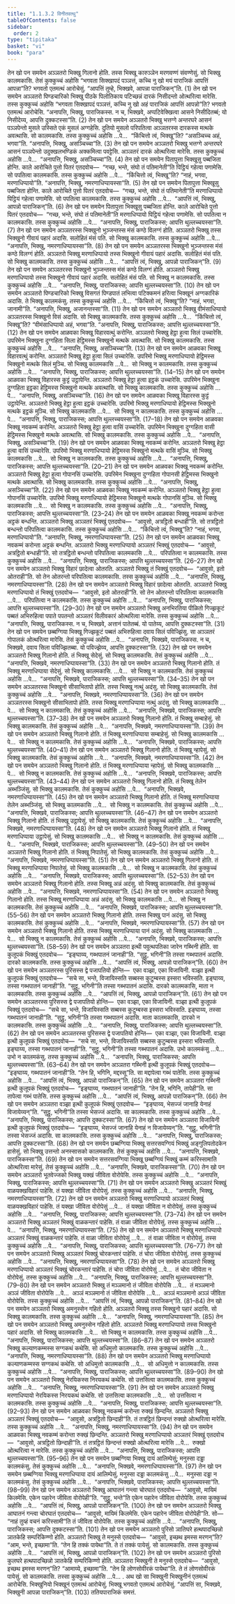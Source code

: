 ```yaml
---
title: "1.1.3.2 विनीतवत्थु"
tableOfContents: false
sidebar:
  order: 2
type: "tipitaka"
basket: "vi"
book: "para"
---
```



<DynamicBreadcrumb />

<Division number="180" book="para">

<Paragraph number="457" book="para">
तेन खो पन समयेन अञ्ञतरो भिक्खु गिलानो होति. तस्स भिक्खू कारुञ्ञेन मरणवण्णं संवण्णेसुं. सो भिक्खु कालमकासि. तेसं कुक्कुच्चं अहोसि “भगवता सिक्खापदं पञ्ञत्तं, कच्चि नु खो मयं पाराजिकं आपत्तिं आपन्ना”ति? भगवतो एतमत्थं आरोचेसुं. “आपत्तिं तुम्हे, भिक्खवे, आपन्ना पाराजिकन्”ति. (1)
</Paragraph>

<Paragraph number="458" book="para">
तेन खो पन समयेन अञ्ञतरो पिण्डचारिको भिक्खु पीठके पिलोतिकाय पटिच्छन्नं दारकं निसीदन्तो ओत्थरित्वा मारेसि. तस्स कुक्कुच्चं अहोसि “भगवता सिक्खापदं पञ्ञत्तं, कच्चि नु खो अहं पाराजिकं आपत्तिं आपन्नो”ति? भगवतो एतमत्थं आरोचेसि. “अनापत्ति, भिक्खु, पाराजिकस्स. न च, भिक्खवे, अप्पटिवेक्खित्वा आसने निसीदितब्बं; यो निसीदेय्य, आपत्ति दुक्कटस्सा”ति. (2)
</Paragraph>

<Paragraph number="459" book="para">
तेन खो पन समयेन अञ्ञतरो भिक्खु भत्तग्गे अन्तरघरे आसनं पञ्ञपेन्तो मुसले उस्सिते एकं मुसलं अग्गहेसि. दुतियो मुसलो परिपतित्वा अञ्ञतरस्स दारकस्स मत्थके अवत्थासि. सो कालमकासि. तस्स कुक्कुच्चं अहोसि …पे…  “किंचित्तो त्वं, भिक्खू”ति? “असञ्चिच्च अहं, भगवा”ति. “अनापत्ति, भिक्खु, असञ्चिच्चा”ति. (3)
</Paragraph>

<Paragraph number="460" book="para">
तेन खो पन समयेन अञ्ञतरो भिक्खु भत्तग्गे अन्तरघरे आसनं पञ्ञपेन्तो उदुक्खलभण्डिकं अक्कमित्वा पवट्टेसि. अञ्ञतरं दारकं ओत्थरित्वा मारेसि. तस्स कुक्कुच्चं अहोसि …पे…  “अनापत्ति, भिक्खु, असञ्चिच्चा”ति. (4)
</Paragraph>

<Paragraph number="461" book="para">
तेन खो पन समयेन पितापुत्ता भिक्खूसु पब्बजिता होन्ति. काले आरोचिते पुत्तो पितरं एतदवोच—  “गच्छ, भन्ते, संघो तं पतिमानेती”ति पिट्ठियं गहेत्वा पणामेसि. सो पपतित्वा कालमकासि. तस्स कुक्कुच्चं अहोसि …पे…  “किंचित्तो त्वं, भिक्खू”ति? “नाहं, भगवा, मरणाधिप्पायो”ति. “अनापत्ति, भिक्खु, नमरणाधिप्पायस्सा”ति. (5)
</Paragraph>

<Paragraph number="462" book="para">
तेन खो पन समयेन पितापुत्ता भिक्खूसु पब्बजिता होन्ति. काले आरोचिते पुत्तो पितरं एतदवोच—  “गच्छ, भन्ते, संघो तं पतिमानेती”ति मरणाधिप्पायो पिट्ठियं गहेत्वा पणामेसि. सो पपतित्वा कालमकासि. तस्स कुक्कुच्चं अहोसि …पे…  “आपत्तिं त्वं, भिक्खु, आपन्नो पाराजिकन्”ति. (6)
</Paragraph>

<Paragraph number="463" book="para">
तेन खो पन समयेन पितापुत्ता भिक्खूसु पब्बजिता होन्ति. काले आरोचिते पुत्तो पितरं एतदवोच—  “गच्छ, भन्ते, संघो तं पतिमानेती”ति मरणाधिप्पायो पिट्ठियं गहेत्वा पणामेसि. सो पपतित्वा न कालमकासि. तस्स कुक्कुच्चं अहोसि …पे…  “अनापत्ति, भिक्खु, पाराजिकस्स; आपत्ति थुल्लच्चयस्सा”ति. (7)
</Paragraph>

</Division>
<Division number="181" book="para">

<Paragraph number="464" book="para">
तेन खो पन समयेन अञ्ञतरस्स भिक्खुनो भुञ्जन्तस्स मंसं कण्ठे विलग्गं होति. अञ्ञतरो भिक्खु तस्स भिक्खुनो गीवायं पहारं अदासि. सलोहितं मंसं पति. सो भिक्खु कालमकासि. तस्स कुक्कुच्चं अहोसि …पे…  “अनापत्ति, भिक्खु, नमरणाधिप्पायस्सा”ति. (8)
</Paragraph>

<Paragraph number="465" book="para">
तेन खो पन समयेन अञ्ञतरस्स भिक्खुनो भुञ्जन्तस्स मंसं कण्ठे विलग्गं होति. अञ्ञतरो भिक्खु मरणाधिप्पायो तस्स भिक्खुनो गीवायं पहारं अदासि. सलोहितं मंसं पति. सो भिक्खु कालमकासि. तस्स कुक्कुच्चं अहोसि …पे…  “आपत्तिं त्वं, भिक्खु, आपन्नो पाराजिकन्”ति. (9)
</Paragraph>

<Paragraph number="466" book="para">
तेन खो पन समयेन अञ्ञतरस्स भिक्खुनो भुञ्जन्तस्स मंसं कण्ठे विलग्गं होति. अञ्ञतरो भिक्खु मरणाधिप्पायो तस्स भिक्खुनो गीवायं पहारं अदासि. सलोहितं मंसं पति. सो भिक्खु न कालमकासि. तस्स कुक्कुच्चं अहोसि …पे…  “अनापत्ति, भिक्खु, पाराजिकस्स; आपत्ति थुल्लच्चयस्सा”ति. (10)
</Paragraph>

<Paragraph number="467" book="para">
तेन खो पन समयेन अञ्ञतरो पिण्डचारिको भिक्खु विसगतं पिण्डपातं लभित्वा पटिक्कमनं हरित्वा भिक्खूनं अग्गकारिकं अदासि. ते भिक्खू कालमकंसु. तस्स कुक्कुच्चं अहोसि …पे…  “किंचित्तो त्वं, भिक्खू”ति? “नाहं, भगवा, जानामी”ति. “अनापत्ति, भिक्खु, अजानन्तस्सा”ति. (11)
</Paragraph>

<Paragraph number="468" book="para">
तेन खो पन समयेन अञ्ञतरो भिक्खु वीमंसाधिप्पायो अञ्ञतरस्स भिक्खुनो विसं अदासि. सो भिक्खु कालमकासि. तस्स कुक्कुच्चं अहोसि …पे…  “किंचित्तो त्वं, भिक्खू”ति? “वीमंसाधिप्पायो अहं, भगवा”ति. “अनापत्ति, भिक्खु, पाराजिकस्स; आपत्ति थुल्लच्चयस्सा”ति. (12)
</Paragraph>

</Division>
<Division number="182" book="para">

<Paragraph number="469" book="para">
तेन खो पन समयेन आळवका भिक्खू विहारवत्थुं करोन्ति. अञ्ञतरो भिक्खु हेट्ठा हुत्वा सिलं उच्चारेसि. उपरिमेन भिक्खुना दुग्गहिता सिला हेट्ठिमस्स भिक्खुनो मत्थके अवत्थासि. सो भिक्खु कालमकासि. तस्स कुक्कुच्चं अहोसि …पे…  “अनापत्ति, भिक्खु, असञ्चिच्चा”ति. (13)
</Paragraph>

<Paragraph number="470" book="para">
तेन खो पन समयेन आळवका भिक्खू विहारवत्थुं करोन्ति. अञ्ञतरो भिक्खु हेट्ठा हुत्वा सिलं उच्चारेसि. उपरिमो भिक्खु मरणाधिप्पायो हेट्ठिमस्स भिक्खुनो मत्थके सिलं मुञ्चि. सो भिक्खु कालमकासि …पे…  सो भिक्खु न कालमकासि. तस्स कुक्कुच्चं अहोसि …पे…  “अनापत्ति, भिक्खु, पाराजिकस्स; आपत्ति थुल्लच्चयस्सा”ति. (14–15)
</Paragraph>

<Paragraph number="471" book="para">
तेन खो पन समयेन आळवका भिक्खू विहारस्स कुट्टं उट्ठापेन्ति. अञ्ञतरो भिक्खु हेट्ठा हुत्वा इट्ठकं उच्चारेसि. उपरिमेन भिक्खुना दुग्गहिता इट्ठका हेट्ठिमस्स भिक्खुनो मत्थके अवत्थासि. सो भिक्खु कालमकासि. तस्स कुक्कुच्चं अहोसि …पे…  “अनापत्ति, भिक्खु, असञ्चिच्चा”ति. (16)
</Paragraph>

<Paragraph number="472" book="para">
तेन खो पन समयेन आळवका भिक्खू विहारस्स कुट्टं उट्ठापेन्ति. अञ्ञतरो भिक्खु हेट्ठा हुत्वा इट्ठकं उच्चारेसि. उपरिमो भिक्खु मरणाधिप्पायो हेट्ठिमस्स भिक्खुनो मत्थके इट्ठकं मुञ्चि. सो भिक्खु कालमकासि …पे…  सो भिक्खु न कालमकासि. तस्स कुक्कुच्चं अहोसि …पे…  “अनापत्ति, भिक्खु, पाराजिकस्स; आपत्ति थुल्लच्चयस्सा”ति. (17–18)
</Paragraph>

</Division>
<Division number="183" book="para">

<Paragraph number="473" book="para">
तेन खो पन समयेन आळवका भिक्खू नवकम्मं करोन्ति. अञ्ञतरो भिक्खु हेट्ठा हुत्वा वासिं उच्चारेसि. उपरिमेन भिक्खुना दुग्गहिता वासी हेट्ठिमस्स भिक्खुनो मत्थके अवत्थासि. सो भिक्खु कालमकासि. तस्स कुक्कुच्चं अहोसि …पे…  “अनापत्ति, भिक्खु, असञ्चिच्चा”ति. (19)
</Paragraph>

<Paragraph number="474" book="para">
तेन खो पन समयेन आळवका भिक्खू नवकम्मं करोन्ति. अञ्ञतरो भिक्खु हेट्ठा हुत्वा वासिं उच्चारेसि. उपरिमो भिक्खु मरणाधिप्पायो हेट्ठिमस्स भिक्खुनो मत्थके वासिं मुञ्चि. सो भिक्खु कालमकासि …पे…  सो भिक्खु न कालमकासि. तस्स कुक्कुच्चं अहोसि …पे…  “अनापत्ति, भिक्खु, पाराजिकस्स; आपत्ति थुल्लच्चयस्सा”ति. (20–21)
</Paragraph>

<Paragraph number="475" book="para">
तेन खो पन समयेन आळवका भिक्खू नवकम्मं करोन्ति. अञ्ञतरो भिक्खु हेट्ठा हुत्वा गोपानसिं उच्चारेसि. उपरिमेन भिक्खुना दुग्गहिता गोपानसी हेट्ठिमस्स भिक्खुनो मत्थके अवत्थासि. सो भिक्खु कालमकासि. तस्स कुक्कुच्चं अहोसि …पे…  “अनापत्ति, भिक्खु, असञ्चिच्चा”ति. (22)
</Paragraph>

<Paragraph number="476" book="para">
तेन खो पन समयेन आळवका भिक्खू नवकम्मं करोन्ति. अञ्ञतरो भिक्खु हेट्ठा हुत्वा गोपानसिं उच्चारेसि. उपरिमो भिक्खु मरणाधिप्पायो हेट्ठिमस्स भिक्खुनो मत्थके गोपानसिं मुञ्चि. सो भिक्खु कालमकासि …पे…  सो भिक्खु न कालमकासि. तस्स कुक्कुच्चं अहोसि …पे…  “अनापत्ति, भिक्खु, पाराजिकस्स; आपत्ति थुल्लच्चयस्सा”ति. (23–24)
</Paragraph>

<Paragraph number="477" book="para">
तेन खो पन समयेन आळवका भिक्खू नवकम्मं करोन्ता अट्टकं बन्धन्ति. अञ्ञतरो भिक्खु अञ्ञतरं भिक्खुं एतदवोच—  “आवुसो, अत्रट्ठितो बन्धाही”ति. सो तत्रट्ठितो बन्धन्तो परिपतित्वा कालमकासि. तस्स कुक्कुच्चं अहोसि …पे…  “किंचित्तो त्वं, भिक्खू”ति? “नाहं, भगवा, मरणाधिप्पायो”ति. “अनापत्ति, भिक्खु, नमरणाधिप्पायस्सा”ति. (25)
</Paragraph>

<Paragraph number="478" book="para">
तेन खो पन समयेन आळवका भिक्खू नवकम्मं करोन्ता अट्टकं बन्धन्ति. अञ्ञतरो भिक्खु मरणाधिप्पायो अञ्ञतरं भिक्खुं एतदवोच—  “आवुसो, अत्रट्ठितो बन्धाही”ति. सो तत्रट्ठितो बन्धन्तो परिपतित्वा कालमकासि …पे…  परिपतित्वा न कालमकासि. तस्स कुक्कुच्चं अहोसि …पे…  “अनापत्ति, भिक्खु, पाराजिकस्स; आपत्ति थुल्लच्चयस्सा”ति. (26–27)
</Paragraph>

<Paragraph number="479" book="para">
तेन खो पन समयेन अञ्ञतरो भिक्खु विहारं छादेत्वा ओतरति. अञ्ञतरो भिक्खु तं भिक्खुं एतदवोच—  “आवुसो, इतो ओतराही”ति. सो तेन ओतरन्तो परिपतित्वा कालमकासि. तस्स कुक्कुच्चं अहोसि …पे…  “अनापत्ति, भिक्खु, नमरणाधिप्पायस्सा”ति. (28)
</Paragraph>

<Paragraph number="480" book="para">
तेन खो पन समयेन अञ्ञतरो भिक्खु विहारं छादेत्वा ओतरति. अञ्ञतरो भिक्खु मरणाधिप्पायो तं भिक्खुं एतदवोच—  “आवुसो, इतो ओतराही”ति. सो तेन ओतरन्तो परिपतित्वा कालमकासि …पे…  परिपतित्वा न कालमकासि. तस्स कुक्कुच्चं अहोसि …पे…  “अनापत्ति, भिक्खु, पाराजिकस्स; आपत्ति थुल्लच्चयस्सा”ति. (29–30)
</Paragraph>

<Paragraph number="481" book="para">
तेन खो पन समयेन अञ्ञतरो भिक्खु अनभिरतिया पीळितो गिज्झकूटं पब्बतं अभिरुहित्वा पपाते पपतन्तो अञ्ञतरं विलीवकारं ओत्थरित्वा मारेसि. तस्स कुक्कुच्चं अहोसि …पे…  “अनापत्ति, भिक्खु, पाराजिकस्स. न च, भिक्खवे, अत्तानं पातेतब्बं. यो पातेय्य, आपत्ति दुक्कटस्सा”ति. (31)
</Paragraph>

<Paragraph number="482" book="para">
तेन खो पन समयेन छब्बग्गिया भिक्खू गिज्झकूटं पब्बतं अभिरुहित्वा दवाय सिलं पविज्झिंसु. सा अञ्ञतरं गोपालकं ओत्थरित्वा मारेसि. तेसं कुक्कुच्चं अहोसि …पे…  “अनापत्ति, भिक्खवे, पाराजिकस्स. न च, भिक्खवे, दवाय सिला पविज्झितब्बा. यो पविज्झेय्य, आपत्ति दुक्कटस्सा”ति. (32)
</Paragraph>

</Division>
<Division number="184" book="para">

<Paragraph number="483" book="para">
तेन खो पन समयेन अञ्ञतरो भिक्खु गिलानो होति. तं भिक्खू सेदेसुं. सो भिक्खु कालमकासि. तेसं कुक्कुच्चं अहोसि …पे…  “अनापत्ति, भिक्खवे, नमरणाधिप्पायस्सा”ति. (33)
</Paragraph>

<Paragraph number="484" book="para">
तेन खो पन समयेन अञ्ञतरो भिक्खु गिलानो होति. तं भिक्खू मरणाधिप्पाया सेदेसुं. सो भिक्खु कालमकासि. …पे…  सो भिक्खु न कालमकासि. तेसं कुक्कुच्चं अहोसि …पे…  “अनापत्ति, भिक्खवे, पाराजिकस्स; आपत्ति थुल्लच्चयस्सा”ति. (34–35)
</Paragraph>

<Paragraph number="485" book="para">
तेन खो पन समयेन अञ्ञतरस्स भिक्खुनो सीसाभितापो होति. तस्स भिक्खू नत्थुं अदंसु. सो भिक्खु कालमकासि. तेसं कुक्कुच्चं अहोसि …पे…  “अनापत्ति, भिक्खवे, नमरणाधिप्पायस्सा”ति. (36)
</Paragraph>

<Paragraph number="486" book="para">
तेन खो पन समयेन अञ्ञतरस्स भिक्खुनो सीसाभितापो होति. तस्स भिक्खू मरणाधिप्पाया नत्थुं अदंसु. सो भिक्खु कालमकासि …पे…  सो भिक्खु न कालमकासि. तेसं कुक्कुच्चं अहोसि …पे…  “अनापत्ति, भिक्खवे, पाराजिकस्स; आपत्ति थुल्लच्चयस्सा”ति. (37–38)
</Paragraph>

<Paragraph number="487" book="para">
तेन खो पन समयेन अञ्ञतरो भिक्खु गिलानो होति. तं भिक्खू सम्बाहेसुं. सो भिक्खु कालमकासि. तेसं कुक्कुच्चं अहोसि …पे…  “अनापत्ति, भिक्खवे, नमरणाधिप्पायस्सा”ति. (39)
</Paragraph>

<Paragraph number="488" book="para">
तेन खो पन समयेन अञ्ञतरो भिक्खु गिलानो होति. तं भिक्खू मरणाधिप्पाया सम्बाहेसुं. सो भिक्खु कालमकासि …पे…  सो भिक्खु न कालमकासि. तेसं कुक्कुच्चं अहोसि …पे…  “अनापत्ति, भिक्खवे, पाराजिकस्स; आपत्ति थुल्लच्चयस्सा”ति. (40–41)
</Paragraph>

<Paragraph number="489" book="para">
तेन खो पन समयेन अञ्ञतरो भिक्खु गिलानो होति. तं भिक्खू न्हापेसुं. सो भिक्खु कालमकासि. तेसं कुक्कुच्चं अहोसि …पे…  “अनापत्ति, भिक्खवे, नमरणाधिप्पायस्सा”ति. (42)
</Paragraph>

<Paragraph number="490" book="para">
तेन खो पन समयेन अञ्ञतरो भिक्खु गिलानो होति. तं भिक्खू मरणाधिप्पाया न्हापेसुं. सो भिक्खु कालमकासि …पे…  सो भिक्खु न कालमकासि. तेसं कुक्कुच्चं अहोसि …पे…  “अनापत्ति, भिक्खवे, पाराजिकस्स; आपत्ति थुल्लच्चयस्सा”ति. (43–44)
</Paragraph>

<Paragraph number="491" book="para">
तेन खो पन समयेन अञ्ञतरो भिक्खु गिलानो होति. तं भिक्खू तेलेन अब्भञ्जिंसु. सो भिक्खु कालमकासि. तेसं कुक्कुच्चं अहोसि …पे…  “अनापत्ति, भिक्खवे, नमरणाधिप्पायस्सा”ति. (45)
</Paragraph>

<Paragraph number="492" book="para">
तेन खो पन समयेन अञ्ञतरो भिक्खु गिलानो होति. तं भिक्खू मरणाधिप्पाया तेलेन अब्भञ्जिंसु. सो भिक्खु कालमकासि …पे…  सो भिक्खु न कालमकासि. तेसं कुक्कुच्चं अहोसि …पे…  “अनापत्ति, भिक्खवे, पाराजिकस्स; आपत्ति थुल्लच्चयस्सा”ति. (46–47)
</Paragraph>

</Division>
<Division number="185" book="para">

<Paragraph number="493" book="para">
तेन खो पन समयेन अञ्ञतरो भिक्खु गिलानो होति. तं भिक्खू उट्ठापेसुं. सो भिक्खु कालमकासि. तेसं कुक्कुच्चं अहोसि …पे…  “अनापत्ति, भिक्खवे, नमरणाधिप्पायस्सा”ति. (48)
</Paragraph>

<Paragraph number="494" book="para">
तेन खो पन समयेन अञ्ञतरो भिक्खु गिलानो होति. तं भिक्खू मरणाधिप्पाया उट्ठापेसुं. सो भिक्खु कालमकासि …पे…  सो भिक्खु न कालमकासि. तेसं कुक्कुच्चं अहोसि …पे…  “अनापत्ति, भिक्खवे, पाराजिकस्स; आपत्ति थुल्लच्चयस्सा”ति. (49–50)
</Paragraph>

<Paragraph number="495" book="para">
तेन खो पन समयेन अञ्ञतरो भिक्खु गिलानो होति. तं भिक्खू निपातेसुं. सो भिक्खु कालमकासि. तेसं कुक्कुच्चं अहोसि …पे…  “अनापत्ति, भिक्खवे, नमरणाधिप्पायस्सा”ति. (51)
</Paragraph>

<Paragraph number="496" book="para">
तेन खो पन समयेन अञ्ञतरो भिक्खु गिलानो होति. तं भिक्खू मरणाधिप्पाया निपातेसुं. सो भिक्खु कालमकासि …पे…  सो भिक्खु न कालमकासि. तेसं कुक्कुच्चं अहोसि …पे…  “अनापत्ति, भिक्खवे, पाराजिकस्स; आपत्ति थुल्लच्चयस्सा”ति. (52–53)
</Paragraph>

<Paragraph number="497" book="para">
तेन खो पन समयेन अञ्ञतरो भिक्खु गिलानो होति. तस्स भिक्खू अन्नं अदंसु. सो भिक्खु कालमकासि. तेसं कुक्कुच्चं अहोसि …पे…  “अनापत्ति, भिक्खवे, नमरणाधिप्पायस्सा”ति. (54)
</Paragraph>

<Paragraph number="498" book="para">
तेन खो पन समयेन अञ्ञतरो भिक्खु गिलानो होति. तस्स भिक्खू मरणाधिप्पाया अन्नं अदंसु. सो भिक्खु कालमकासि …पे…  सो भिक्खु न कालमकासि. तेसं कुक्कुच्चं अहोसि …पे…  “अनापत्ति, भिक्खवे, पाराजिकस्स; आपत्ति थुल्लच्चयस्सा”ति. (55–56)
</Paragraph>

<Paragraph number="499" book="para">
तेन खो पन समयेन अञ्ञतरो भिक्खु गिलानो होति. तस्स भिक्खु पानं अदंसु. सो भिक्खु कालमकासि. तेसं कुक्कुच्चं अहोसि …पे…  “अनापत्ति, भिक्खवे, नमरणाधिप्पायस्सा”ति. (57)
</Paragraph>

<Paragraph number="500" book="para">
तेन खो पन समयेन अञ्ञतरो भिक्खु गिलानो होति. तस्स भिक्खू मरणाधिप्पाया पानं अदंसु. सो भिक्खु कालमकासि …पे…  सो भिक्खु न कालमकासि. तेसं कुक्कुच्चं अहोसि …पे…  “अनापत्ति, भिक्खवे, पाराजिकस्स; आपत्ति थुल्लच्चयस्सा”ति. (58–59)
</Paragraph>

</Division>
<Division number="186" book="para">

<Paragraph number="501" book="para">
तेन खो पन समयेन अञ्ञतरा इत्थी पवुत्थपतिका जारेन गब्भिनी होति. सा कुलूपकं भिक्खुं एतदवोच—  “इङ्घाय्य, गब्भपातनं जानाही”ति. “सुट्ठु, भगिनी”ति तस्सा गब्भपातनं अदासि. दारको कालमकासि. तस्स कुक्कुच्चं अहोसि …पे…  “आपत्तिं त्वं, भिक्खु, आपन्नो पाराजिकन्”ति. (60)
</Paragraph>

<Paragraph number="502" book="para">
तेन खो पन समयेन अञ्ञतरस्स पुरिसस्स द्वे पजापतियो होन्ति—  एका वञ्झा, एका विजायिनी. वञ्झा इत्थी कुलूपकं भिक्खुं एतदवोच—  “सचे सा, भन्ते, विजायिस्सति सब्बस्स कुटुम्बस्स इस्सरा भविस्सति. इङ्घाय्य, तस्सा गब्भपातनं जानाही”ति. “सुट्ठु, भगिनी”ति तस्सा गब्भपातनं अदासि. दारको कालमकासि, माता न कालमकासि. तस्स कुक्कुच्चं अहोसि …पे…  “आपत्तिं त्वं, भिक्खु, आपन्नो पाराजिकन्”ति. (61)
</Paragraph>

<Paragraph number="503" book="para">
तेन खो पन समयेन अञ्ञतरस्स पुरिसस्स द्वे पजापतियो होन्ति—  एका वञ्झा, एका विजायिनी. वञ्झा इत्थी कुलूपकं भिक्खुं एतदवोच—  “सचे सा, भन्ते, विजायिस्सति सब्बस्स कुटुम्बस्स इस्सरा भविस्सति. इङ्घाय्य, तस्सा गब्भपातनं जानाही”ति. “सुट्ठु, भगिनी”ति तस्सा गब्भपातनं अदासि. माता कालमकासि, दारको न कालमकासि. तस्स कुक्कुच्चं अहोसि …पे…  “अनापत्ति, भिक्खु, पाराजिकस्स; आपत्ति थुल्लच्चयस्सा”ति. (62)
</Paragraph>

<Paragraph number="504" book="para">
तेन खो पन समयेन अञ्ञतरस्स पुरिसस्स द्वे पजापतियो होन्ति—  एका वञ्झा, एका विजायिनी. वञ्झा इत्थी कुलूपकं भिक्खुं एतदवोच—  “सचे सा, भन्ते, विजायिस्सति सब्बस्स कुटुम्बस्स इस्सरा भविस्सति. इङ्घाय्य, तस्सा गब्भपातनं जानाही”ति. “सुट्ठु, भगिनी”ति तस्सा गब्भपातनं अदासि. उभो कालमकंसु …पे…  उभो न कालमकंसु. तस्स कुक्कुच्चं अहोसि …पे…  “अनापत्ति, भिक्खु, पाराजिकस्स; आपत्ति थुल्लच्चयस्सा”ति. (63–64)
</Paragraph>

</Division>
<Division number="187" book="para">

<Paragraph number="505" book="para">
तेन खो पन समयेन अञ्ञतरा गब्भिनी इत्थी कुलूपकं भिक्खुं एतदवोच—  “इङ्घाय्य, गब्भपातनं जानाही”ति. “तेन हि, भगिनि, मद्दस्सू”ति. सा मद्दापेत्वा गब्भं पातेसि. तस्स कुक्कुच्चं अहोसि …पे…  “आपत्तिं त्वं, भिक्खु, आपन्नो पाराजिकन्”ति. (65)
</Paragraph>

<Paragraph number="506" book="para">
तेन खो पन समयेन अञ्ञतरा गब्भिनी इत्थी कुलूपकं भिक्खुं एतदवोच—  “इङ्घाय्य, गब्भपातनं जानाही”ति. “तेन हि, भगिनि, तापेही”ति. सा तापेत्वा गब्भं पातेसि. तस्स कुक्कुच्चं अहोसि …पे…  “आपत्तिं त्वं, भिक्खु, आपन्नो पाराजिकन्”ति. (66)
</Paragraph>

<Paragraph number="507" book="para">
तेन खो पन समयेन अञ्ञतरा वञ्झा इत्थी कुलूपकं भिक्खुं एतदवोच—  “इङ्घाय्य, भेसज्जं जानाहि येनाहं विजायेय्यन्”ति. “सुट्ठु, भगिनी”ति तस्सा भेसज्जं अदासि. सा कालमकासि. तस्स कुक्कुच्चं अहोसि …पे…  “अनापत्ति, भिक्खु, पाराजिकस्स; आपत्ति दुक्कटस्सा”ति. (67)
</Paragraph>

<Paragraph number="508" book="para">
तेन खो पन समयेन अञ्ञतरा विजायिनी इत्थी कुलूपकं भिक्खुं एतदवोच—  “इङ्घाय्य, भेसज्जं जानाहि येनाहं न विजायेय्यन्”ति. “सुट्ठु, भगिनी”ति तस्सा भेसज्जं अदासि. सा कालमकासि. तस्स कुक्कुच्चं अहोसि …पे…  “अनापत्ति, भिक्खु, पाराजिकस्स; आपत्ति दुक्कटस्सा”ति. (68)
</Paragraph>

<Paragraph number="509" book="para">
तेन खो पन समयेन छब्बग्गिया भिक्खू सत्तरसवग्गियं भिक्खुं अङ्गुलिपतोदकेन हासेसुं. सो भिक्खु उत्तन्तो अनस्सासको कालमकासि. तेसं कुक्कुच्चं अहोसि …पे…  “अनापत्ति, भिक्खवे, पाराजिकस्सा”ति. (69)
</Paragraph>

<Paragraph number="510" book="para">
तेन खो पन समयेन सत्तरसवग्गिया भिक्खू छब्बग्गियं भिक्खुं कम्मं करिस्सामाति ओत्थरित्वा मारेसुं. तेसं कुक्कुच्चं अहोसि …पे…  “अनापत्ति, भिक्खवे, पाराजिकस्सा”ति. (70)
</Paragraph>

<Paragraph number="511" book="para">
तेन खो पन समयेन अञ्ञतरो भूतवेज्जको भिक्खु यक्खं जीविता वोरोपेसि. तस्स कुक्कुच्चं अहोसि …पे…  “अनापत्ति, भिक्खु, पाराजिकस्स; आपत्ति थुल्लच्चयस्सा”ति. (71)
</Paragraph>

<Paragraph number="512" book="para">
तेन खो पन समयेन अञ्ञतरो भिक्खु अञ्ञतरं भिक्खुं वाळयक्खविहारं पाहेसि. तं यक्खा जीविता वोरोपेसुं. तस्स कुक्कुच्चं अहोसि …पे…  “अनापत्ति, भिक्खु, नमरणाधिप्पायस्सा”ति. (72)
</Paragraph>

<Paragraph number="513" book="para">
तेन खो पन समयेन अञ्ञतरो भिक्खु मरणाधिप्पायो अञ्ञतरं भिक्खुं वाळयक्खविहारं पाहेसि. तं यक्खा जीविता वोरोपेसुं …पे…  तं यक्खा जीविता न वोरोपेसुं. तस्स कुक्कुच्चं अहोसि …पे…  “अनापत्ति, भिक्खु, पाराजिकस्स; आपत्ति थुल्लच्चयस्सा”ति. (73–74)
</Paragraph>

<Paragraph number="514" book="para">
तेन खो पन समयेन अञ्ञतरो भिक्खु अञ्ञतरं भिक्खुं वाळकन्तारं पाहेसि. तं वाळा जीविता वोरोपेसुं. तस्स कुक्कुच्चं अहोसि …पे…  “अनापत्ति, भिक्खु, नमरणाधिप्पायस्सा”ति. (75)
</Paragraph>

<Paragraph number="515" book="para">
तेन खो पन समयेन अञ्ञतरो भिक्खु मरणाधिप्पायो अञ्ञतरं भिक्खुं वाळकन्तारं पाहेसि. तं वाळा जीविता वोरोपेसुं …पे…  तं वाळा जीविता न वोरोपेसुं. तस्स कुक्कुच्चं अहोसि …पे…  “अनापत्ति, भिक्खु, पाराजिकस्स; आपत्ति थुल्लच्चयस्सा”ति. (76–77)
</Paragraph>

<Paragraph number="516" book="para">
तेन खो पन समयेन अञ्ञतरो भिक्खु अञ्ञतरं भिक्खुं चोरकन्तारं पाहेसि. तं चोरा जीविता वोरोपेसुं. तस्स कुक्कुच्चं अहोसि …पे…  “अनापत्ति, भिक्खु, नमरणाधिप्पायस्सा”ति. (78)
</Paragraph>

<Paragraph number="517" book="para">
तेन खो पन समयेन अञ्ञतरो भिक्खु मरणाधिप्पायो अञ्ञतरं भिक्खुं चोरकन्तारं पाहेसि. तं चोरा जीविता वोरोपेसुं …पे…  तं चोरा जीविता न वोरोपेसुं. तस्स कुक्कुच्चं अहोसि …पे…  “अनापत्ति, भिक्खु, पाराजिकस्स; आपत्ति थुल्लच्चयस्सा”ति. (79–80)
</Paragraph>

</Division>
<Division number="188" book="para">

<Paragraph number="518" book="para">
तेन खो पन समयेन अञ्ञतरो भिक्खु तं मञ्ञमानो तं जीविता वोरोपेसि …पे…  तं मञ्ञमानो अञ्ञं जीविता वोरोपेसि …पे…  अञ्ञं मञ्ञमानो तं जीविता वोरोपेसि …पे…  अञ्ञं मञ्ञमानो अञ्ञं जीविता वोरोपेसि. तस्स कुक्कुच्चं अहोसि …पे…  “आपत्तिं त्वं, भिक्खु, आपन्नो पाराजिकन्”ति. (81–84)
</Paragraph>

<Paragraph number="519" book="para">
तेन खो पन समयेन अञ्ञतरो भिक्खु अमनुस्सेन गहितो होति. अञ्ञतरो भिक्खु तस्स भिक्खुनो पहारं अदासि. सो भिक्खु कालमकासि. तस्स कुक्कुच्चं अहोसि …पे…  “अनापत्ति, भिक्खु, नमरणाधिप्पायस्सा”ति. (85)
</Paragraph>

<Paragraph number="520" book="para">
तेन खो पन समयेन अञ्ञतरो भिक्खु अमनुस्सेन गहितो होति. अञ्ञतरो भिक्खु मरणाधिप्पायो तस्स भिक्खुनो पहारं अदासि. सो भिक्खु कालमकासि …पे…  सो भिक्खु न कालमकासि. तस्स कुक्कुच्चं अहोसि …पे…  “अनापत्ति, भिक्खु, पाराजिकस्स; आपत्ति थुल्लच्चयस्सा”ति. (86–87)
</Paragraph>

<Paragraph number="521" book="para">
तेन खो पन समयेन अञ्ञतरो भिक्खु कल्याणकम्मस्स सग्गकथं कथेसि. सो अधिमुत्तो कालमकासि. तस्स कुक्कुच्चं अहोसि …पे…  “अनापत्ति, भिक्खु, नमरणाधिप्पायस्सा”ति. (88)
</Paragraph>

<Paragraph number="522" book="para">
तेन खो पन समयेन अञ्ञतरो भिक्खु मरणाधिप्पायो कल्याणकम्मस्स सग्गकथं कथेसि. सो अधिमुत्तो कालमकासि …पे…  सो अधिमुत्तो न कालमकासि. तस्स कुक्कुच्चं अहोसि …पे…  “अनापत्ति, भिक्खु, पाराजिकस्स; आपत्ति थुल्लच्चयस्सा”ति. (89–90)
</Paragraph>

<Paragraph number="523" book="para">
तेन खो पन समयेन अञ्ञतरो भिक्खु नेरयिकस्स निरयकथं कथेसि. सो उत्तसित्वा कालमकासि. तस्स कुक्कुच्चं अहोसि …पे…  “अनापत्ति, भिक्खु, नमरणाधिप्पायस्सा”ति. (91)
</Paragraph>

<Paragraph number="524" book="para">
तेन खो पन समयेन अञ्ञतरो भिक्खु मरणाधिप्पायो नेरयिकस्स निरयकथं कथेसि. सो उत्तसित्वा कालमकासि …पे…  सो उत्तसित्वा न कालमकासि. तस्स कुक्कुच्चं अहोसि …पे…  “अनापत्ति, भिक्खु, पाराजिकस्स; आपत्ति थुल्लच्चयस्सा”ति. (92–93)
</Paragraph>

</Division>
<Division number="189" book="para">

<Paragraph number="525" book="para">
तेन खो पन समयेन आळवका भिक्खू नवकम्मं करोन्ता रुक्खं छिन्दन्ति. अञ्ञतरो भिक्खु अञ्ञतरं भिक्खुं एतदवोच—  “आवुसो, अत्रट्ठितो छिन्दाही”ति. तं तत्रट्ठितं छिन्दन्तं रुक्खो ओत्थरित्वा मारेसि. तस्स कुक्कुच्चं अहोसि …पे…  “अनापत्ति, भिक्खु, नमरणाधिप्पायस्सा”ति. (94)
</Paragraph>

<Paragraph number="526" book="para">
तेन खो पन समयेन आळवका भिक्खू नवकम्मं करोन्ता रुक्खं छिन्दन्ति. अञ्ञतरो भिक्खु मरणाधिप्पायो अञ्ञतरं भिक्खुं एतदवोच—  “आवुसो, अत्रट्ठितो छिन्दाही”ति. तं तत्रट्ठितं छिन्दन्तं रुक्खो ओत्थरित्वा मारेसि …पे…  रुक्खो ओत्थरित्वा न मारेसि. तस्स कुक्कुच्चं अहोसि …पे…  “अनापत्ति, भिक्खु, पाराजिकस्स; आपत्ति थुल्लच्चयस्सा”ति. (95–96)
</Paragraph>

</Division>
<Division number="190" book="para">

<Paragraph number="527" book="para">
तेन खो पन समयेन छब्बग्गिया भिक्खू दायं आलिम्पेसुं; मनुस्सा दड्ढा कालमकंसु. तेसं कुक्कुच्चं अहोसि …पे…  “अनापत्ति, भिक्खवे, नमरणाधिप्पायस्सा”ति. (97)
</Paragraph>

<Paragraph number="528" book="para">
तेन खो पन समयेन छब्बग्गिया भिक्खू मरणाधिप्पाया दायं आलिम्पेसुं. मनुस्सा दड्ढा कालमकंसु …पे…  मनुस्सा दड्ढा न कालमकंसु. तेसं कुक्कुच्चं अहोसि …पे…  “अनापत्ति, भिक्खवे, पाराजिकस्स; आपत्ति थुल्लच्चयस्सा”ति. (98–99)
</Paragraph>

</Division>
<Division number="191" book="para">

<Paragraph number="529" book="para">
तेन खो पन समयेन अञ्ञतरो भिक्खु आघातनं गन्त्वा चोरघातं एतदवोच—  “आवुसो, मायिमं किलमेसि. एकेन पहारेन जीविता वोरोपेही”ति. “सुट्ठु, भन्ते”ति एकेन पहारेन जीविता वोरोपेसि. तस्स कुक्कुच्चं अहोसि …पे…  “आपत्तिं त्वं, भिक्खु, आपन्नो पाराजिकन्”ति. (100)
</Paragraph>

<Paragraph number="530" book="para">
तेन खो पन समयेन अञ्ञतरो भिक्खु आघातनं गन्त्वा चोरघातं एतदवोच—  “आवुसो, मायिमं किलमेसि. एकेन पहारेन जीविता वोरोपेही”ति. सो—  “नाहं तुय्हं वचनं करिस्सामी”ति तं जीविता वोरोपेसि. तस्स कुक्कुच्चं अहोसि …पे…  “अनापत्ति, भिक्खु, पाराजिकस्स; आपत्ति दुक्कटस्सा”ति. (101)
</Paragraph>

</Division>
<Division number="192" book="para">

<Paragraph number="531" book="para">
तेन खो पन समयेन अञ्ञतरो पुरिसो ञातिघरे हत्थपादच्छिन्नो ञातकेहि सम्परिकिण्णो होति. अञ्ञतरो भिक्खु ते मनुस्से एतदवोच—  “आवुसो, इच्छथ इमस्स मरणन्”ति? “आम, भन्ते, इच्छामा”ति. “तेन हि तक्कं पायेथा”ति. ते तं तक्कं पायेसुं. सो कालमकासि. तस्स कुक्कुच्चं अहोसि …पे…  “आपत्तिं त्वं, भिक्खु, आपन्नो पाराजिकन्”ति. (102)
</Paragraph>

<Paragraph number="532" book="para">
तेन खो पन समयेन अञ्ञतरो पुरिसो कुलघरे हत्थपादच्छिन्नो ञातकेहि सम्परिकिण्णो होति. अञ्ञतरा भिक्खुनी ते मनुस्से एतदवोच—  “आवुसो, इच्छथ इमस्स मरणन्”ति? “आमाय्ये, इच्छामा”ति. “तेन हि लोणसोवीरकं पायेथा”ति. ते तं लोणसोवीरकं पायेसुं. सो कालमकासि. तस्सा कुक्कुच्चं अहोसि …पे… . अथ खो सा भिक्खुनी भिक्खुनीनं एतमत्थं आरोचेसि. भिक्खुनियो भिक्खूनं एतमत्थं आरोचेसुं. भिक्खू भगवतो एतमत्थं आरोचेसुं. “आपत्तिं सा, भिक्खवे, भिक्खुनी आपन्ना पाराजिकन्”ति. (103)

</Paragraph>
</Division>

<Paragraph number="533" type="center" book="para">
ततियपाराजिकं समत्तं.
</Paragraph>